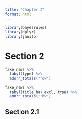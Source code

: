 ```yaml
---
title: "Chapter 2"
format: html
---
```



```r
library(bayesrules)
library(dplyr)
library(janito)
```

# Section 2


```r
fake_news %>% 
  tabyl(type) %>% 
  adorn_totals("row")
```


```r
fake_news %>% 
  tabyl(title_has_excl, type) %>% 
  adorn_totals("row")
```


## Section 2.1

